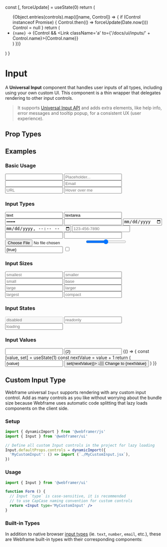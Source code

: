 
  const [, forceUpdate] = useState(0)
  return (
    <ul>
      {Object.entries(controls).map(([name, Control]) => {
        if (Control instanceof Promise) {
          Control.then(() => forceUpdate(Date.now()))
          Control = null
        }
        return (
          <li key={name}>
            <Text><code>{name}</code> → </Text>
            {Control && <Link className='a' to={'/docs/ui/inputs/' + Control.name}>{Control.name}</Link>}
          </li>
        )
      })}
    </ul>
  )
}


# Input

A **Universal Input** component that handles user inputs of all types, including using your own custom UI. This component is a thin wrapper that delegates rendering to other input controls.

> It supports [Universal Input API](/docs/ui/inputs#universal-input-api) and adds extra elements, like help info, error messages and tooltip popup, for a consistent UX (user experience).

## Prop Types

<PropsTable component={Input} />

## Examples

### Basic Usage

<CodeExample>
  <Input />
</CodeExample>

<CodeExample desc='Input Label & Placeholder'>
  <Input label='Label' placeholder='Placeholder...' />
</CodeExample>

<CodeExample desc='Required Input'>
  <Input required label='Required' />
</CodeExample>

<CodeExample desc='Help Info'>
  <Input type='email'
         placeholder='Email'
         info='Your privacy is important to us' />
</CodeExample>

<CodeExample desc='Error Message'>
  <Input type='url'
         placeholder='URL'
         error='Please enter a correct URL' />
</CodeExample>

<CodeExample desc='Tooltip Popup'>
  <Input tooltip='Tooltip'
         placeholder='Hover over me' />
</CodeExample>

### Input Types

<CodeExample desc='Text Input'>
  <Input type='text' value='text' />
</CodeExample>

<CodeExample desc='Text Area'>
  <Input type='textarea' value='textarea' />
</CodeExample>

<CodeExample desc='Password'>
  <Input type='password' value='hidden' />
</CodeExample>

<CodeExample desc='Number Input'>
  <Input type='number' value={5} />
</CodeExample>

<CodeExample desc='Date Input'>
  <Input type='date' />
</CodeExample>

<CodeExample desc='Date & Time'>
  <Input type='datetime-local' />
</CodeExample>

<CodeExample desc='Phone Number'>
  <Input type='tel' icon='im/phone' placeholder='123-456-7890' pattern="[0-9]{3}-[0-9]{3}-[0-9]{4}" />
</CodeExample>

<CodeExample desc='Select Dropdown'>
  <Input type='select' options={[
    {text: 'Alpha', value: 1},
    {text: 'Beta', value: 2},
    {text: 'Gamma', value: 3},
  ]} />
</CodeExample>

<CodeExample desc='File Uploads Dropzone'>
  <Input type='upload' />
</CodeExample>

<CodeExample desc='Multiple Files Uploader'>
  <View className='min-width-mobile'>
    <Input type='file'
           maxFiles={9}
           previewClass='img-cover'
           slotLabel
           square />
  </View>
</CodeExample>

<CodeExample desc='Range Slider'>
  <Input type='range'
         controlProps={{className: 'no-border'}} />
</CodeExample>

<CodeExample desc='Switch Input'>
  <Input type='switch' value={true} />
</CodeExample>

<CodeExample desc='Checkbox'>
  <Input type='checkbox' label='Checkbox' value={true} />
</CodeExample>

### Input Sizes

<CodeExample>
  <View className='gap'>
    <Input className='font-smallest' placeholder='smallest' />
    <Input className='font-smaller' placeholder='smaller' />
    <Input className='font-small' placeholder='small' />
    <Input placeholder='base' />
    <Input className='font-large' placeholder='large' />
    <Input className='font-larger' placeholder='larger' />
    <Input className='font-largest' placeholder='largest' />
  </View>
</CodeExample>

<CodeExample desc='Compact Input'>
  <Input compact placeholder='compact' />
</CodeExample>

### Input States

<CodeExample desc='Disabled'>
  <Input disabled placeholder='disabled' />
</CodeExample>

<CodeExample desc='Read only'>
  <Input readonly placeholder='readonly' />
</CodeExample>

<CodeExample desc='Loading'>
  <Input loading placeholder='loading' />
</CodeExample>

### Input Values

<CodeExample desc='Default Value'>
  <Input defaultValue={1} />
</CodeExample>

<CodeExample desc='Controlled State'>
  <Input controlledValue value={2} />
</CodeExample>

<CodeExample desc='Sync Value with Uncontrolled State'>
  {() => {
    const [value, set] = useState(1)
    const nextValue = value + 1
    return (
      <View className='center gap'>
        <Input value={value} />
        <Button onClick={() => set(nextValue)}>
          👆🏽 Change to {nextValue}
        </Button>
      </View>
    )
  }}
</CodeExample>

## Custom Input Type

Webframe universal `Input` supports rendering with any custom input control. Add as many controls as you like without worrying about the bundle size because Webframe uses automatic code splitting that lazy loads components on the client side.

### Setup

```js copy
import { dynamicImport } from '@webframer/js'
import { Input } from '@webframer/ui'

// Define all custom Input controls in the project for lazy loading
Input.defaultProps.controls = dynamicImport({
  'MyCustomInput': () => import (`./MyCustomInput.jsx`),
})
```

### Usage

```jsx copy
import { Input } from '@webframer/ui'

function Form () {
  // Input `type` is case-sensitive, it is recommended
  // to use CapCase naming convention for custom controls
  return <Input type='MyCustomInput' />
}
```

### Built-in Types

In addition to native browser [input types](https://www.w3schools.com/html/html_form_input_types.asp) (ie. `text`, `number`, `email`, etc.), these are Webframe built-in types with their corresponding components:
<InputComponents controls={inputControls} />
